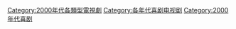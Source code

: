 [[Category:2000年代各類型電視劇|Category:2000年代各類型電視劇]]
[[Category:各年代喜剧电视剧|Category:各年代喜剧电视剧]]
[[Category:2000年代喜剧|Category:2000年代喜剧]]